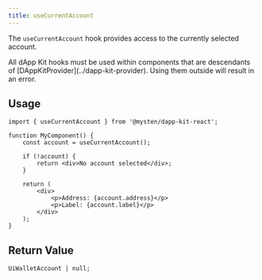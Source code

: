 ```yaml
---
title: useCurrentAccount
---
```


The `useCurrentAccount` hook provides access to the currently selected account.

<Callout type="warn">
	All dApp Kit hooks must be used within components that are descendants of
	[DAppKitProvider](../dapp-kit-provider). Using them outside will result in an error.
</Callout>

## Usage

```tsx
import { useCurrentAccount } from '@mysten/dapp-kit-react';

function MyComponent() {
	const account = useCurrentAccount();

	if (!account) {
		return <div>No account selected</div>;
	}

	return (
		<div>
			<p>Address: {account.address}</p>
			<p>Label: {account.label}</p>
		</div>
	);
}
```

## Return Value

```tsx
UiWalletAccount | null;
```
